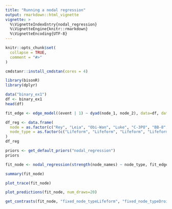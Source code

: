 ```yaml
---
title: "Running a nodal regression"
output: rmarkdown::html_vignette
vignette: >
  %\VignetteIndexEntry{nodal_regression}
  %\VignetteEngine{knitr::rmarkdown}
  %\VignetteEncoding{UTF-8}
---
```


```r
knitr::opts_chunk$set(
  collapse = TRUE,
  comment = "#>"
)
```

```r
cmdstanr::install_cmdstan(cores = 4)
```

```r
library(bisonR)
library(dplyr)
```

```r
data("binary_ex1")
df <- binary_ex1
head(df)
```

```r
fit_edge <- edge_model((event | 1) ~ dyad(node_1, node_2), data=df, data_type="binary", mc_cores=4, verbose=TRUE)
```

```r
df_reg <- data.frame(
  node = as.factor(c("Rey", "Leia", "Obi-Wan", "Luke", "C-3PO", "BB-8", "R2-D2", "D-O")),
  node_type = as.factor(c("Lifeform", "Lifeform", "Lifeform", "Lifeform", "Droid", "Droid", "Droid", "Droid"))
)
df_reg
```

```r
priors <- get_default_priors("nodal_regression")
priors
```

```r
fit_node <- nodal_regression(strength(node_names) ~ node_type, fit_edge, df_reg, priors=priors)
```

```r
summary(fit_node)
```

```r
plot_trace(fit_node)
```

```r
plot_predictions(fit_node, num_draws=20)
```

```r
get_contrasts(fit_node, "fixed_node_typeLifeform", "fixed_node_typeDroid")
```
